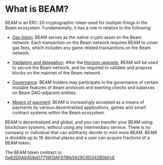 # What is BEAM?

BEAM is an ERC-20 cryptographic token used for multiple things in the Beam ecosystem. Fundamentally, it has a role in relation to the following:

- [Gas token](/token/gas): BEAM serves as the native crypto asset on the Beam network. Each transaction on the Beam network requires BEAM to cover gas fees, which includes any game related transactions on the Beam network. 

- [Validation and delegation](/token/security): After the [Horizon upgrade](/token/horizon), BEAM will be used to secure the Beam network, and be required to validate and propose blocks on the mainnet of the Beam network. 

- [Governance](/token/governance): BEAM holders may participate in the governance of certain mutable features of Beam protocols and exerting checks and balances on Beam DAO-adjacent entities.

- [Means of payment](/token/payments): BEAM is increasingly accepted as a means of payments by various decentralized applications, games and smart contract systems within the Beam ecosystem.

BEAM is decentralized and global, and you can transfer your BEAM using blockchain systems, without using any intermediary service. There is no company or individual that can arbitrarily decide to mint more BEAM. BEAM is divisible up to 18 decimal places and a user can acquire fractions of a BEAM token.

The BEAM token contract is: [0x62D0A8458eD7719FDAF978fe5929C6D342B0bFcE](https://etherscan.io/token/0x62d0a8458ed7719fdaf978fe5929c6d342b0bfce)